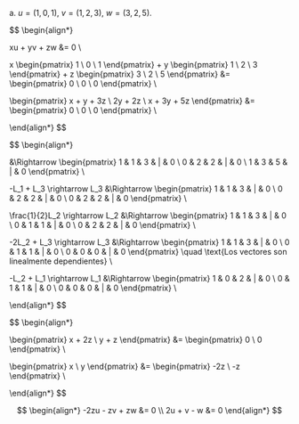a. $u = (1, 0, 1)$, $v = (1, 2, 3)$, $w = (3, 2, 5)$.

$$
\begin{align*}

xu + yv + zw &= 0 \\

x \begin{pmatrix} 1 \\ 0 \\ 1 \end{pmatrix} +
y \begin{pmatrix} 1 \\ 2 \\ 3 \end{pmatrix} +
z \begin{pmatrix} 3 \\ 2 \\ 5 \end{pmatrix} &=
\begin{pmatrix} 0 \\ 0 \\ 0 \end{pmatrix} \\

\begin{pmatrix}
x + y + 3z \\
2y + 2z \\
x + 3y + 5z
\end{pmatrix} &=
\begin{pmatrix} 0 \\ 0 \\ 0 \end{pmatrix} \\

\end{align*}
$$

$$
\begin{align*}

&\Rightarrow
\begin{pmatrix}
1 & 1 & 3 & | & 0 \\
0 & 2 & 2 & | & 0 \\
1 & 3 & 5 & | & 0
\end{pmatrix} \\

-L_1 + L_3 \rightarrow L_3
&\Rightarrow
\begin{pmatrix}
1 & 1 & 3 & | & 0 \\
0 & 2 & 2 & | & 0 \\
0 & 2 & 2 & | & 0
\end{pmatrix} \\

\frac{1}{2}L_2 \rightarrow L_2
&\Rightarrow
\begin{pmatrix}
1 & 1 & 3 & | & 0 \\
0 & 1 & 1 & | & 0 \\
0 & 2 & 2 & | & 0
\end{pmatrix} \\

-2L_2 + L_3 \rightarrow L_3
&\Rightarrow
\begin{pmatrix}
1 & 1 & 3 & | & 0 \\
0 & 1 & 1 & | & 0 \\
0 & 0 & 0 & | & 0
\end{pmatrix} \quad \text{Los vectores son linealmente dependientes} \\

-L_2 + L_1 \rightarrow L_1
&\Rightarrow
\begin{pmatrix}
1 & 0 & 2 & | & 0 \\
0 & 1 & 1 & | & 0 \\
0 & 0 & 0 & | & 0
\end{pmatrix} \\

\end{align*}
$$

$$
\begin{align*}

\begin{pmatrix}
x + 2z \\
y + z
\end{pmatrix} &=
\begin{pmatrix} 0 \\ 0 \end{pmatrix} \\

\begin{pmatrix}   x \\  y \end{pmatrix} &=
\begin{pmatrix} -2z \\ -z \end{pmatrix} \\

\end{align*}
$$

$$
\begin{align*}
-2zu - zv + zw &= 0 \\
    2u + v - w &= 0
\end{align*}
$$
